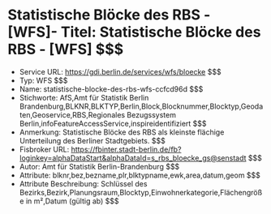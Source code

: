 # Statistische Blöcke des RBS - [WFS]- Titel: Statistische Blöcke des RBS - [WFS] $$$
- Service URL: https://gdi.berlin.de/services/wfs/bloecke $$$
- Typ: WFS $$$
- Name: statistische-blocke-des-rbs-wfs-ccfcd96d $$$
- Stichworte: AfS,Amt für Statistik Berlin Brandenburg,BLKNR,BLKTYP,Berlin,Block,Blocknummer,Blocktyp,Geodaten,Geoservice,RBS,Regionales Bezugssystem Berlin,infoFeatureAccessService,inspireidentifiziert $$$
- Anmerkung: Statistische Blöcke des RBS als kleinste flächige Unterteilung des Berliner Stadtgebiets. $$$
- Fisbroker URL: https://fbinter.stadt-berlin.de/fb?loginkey=alphaDataStart&alphaDataId=s_rbs_bloecke_gs@senstadt $$$
- Autor: Amt für Statistik Berlin-Brandenburg $$$
- Attribute: blknr,bez,bezname,plr,blktypname,ewk,area,datum,geom $$$
- Attribute Beschreibung: Schlüssel des Bezirks,Bezirk,Planungsraum,Blocktyp,Einwohnerkategorie,Flächengröße in m²,Datum (gültig ab) $$$
